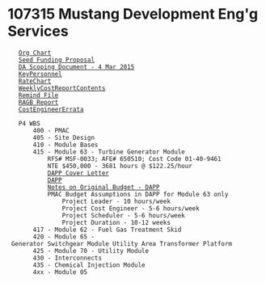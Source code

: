 = 107315 Mustang Development Eng'g Services =
	[[file:///R:/Brooks Range/107315/3 Project Mgmt/APP/Org Chart/Brooks Range Petroleum.pdf|Org Chart]]
	[[file:///R:/Brooks Range/107315/3 Project Mgmt/APP/Seed Funding Doyon Anvil 12 Feb-15 r1.pdf|Seed Funding Proposal]]
	[[DA Scoping Document - 4 Mar 2015]]
	[[KeyPersonnel]]
	[[RateChart]]
	[[WeeklyCostReportContents]]
	[[file:///c:/Users/jdavis2/Dropbox/reminders/BRPCMustang.rem|Remind File]]
	[[file:///R:/BRPC/107315/Project Controls/Schedules/RAGB Report.xlsx|RAGB Report]]
	[[CostEngineerErrata]]

	P4 WBS
		400 - PMAC
		405 - Site Design
		410 - Module Bases
		415 - Module 63 - Turbine Generator Module
			RFS# MSF-0033; AFE# 650510; Cost Code 01-40-9461
			NTE $450,000 - 3681 hours @ $122.25/hour
			[[file:///R:/Brooks Range/107315/3 Project Mgmt/APP/Mod 63 DAPP/DAPP BRPC Mod 63 Cover Letter.docx|DAPP Cover Letter]]
			[[file:///R:/BRPC/107315/3 Project Mgmt/APP/Mod 63 DAPP/BRPC Module  63 DAPP.docx|DAPP]]
			[[Notes on Original Budget - DAPP]]
			PMAC Budget Assumptions in DAPP for Module 63 only
				Project Leader - 10 hours/week
				Project Cost Engineer - 5-6 hours/week
				Project Scheduler - 5-6 hours/week
				Project Duration - 10-12 weeks
		417 - Module 62 - Fuel Gas Treatment Skid
		420 - Module 65 - Generator Switchgear Module Utility Area Transformer Platform
		425 - Module 70 - Utility Module
		430 - Interconnects
		435 - Chemical Injection Module
		4xx - Module 05

